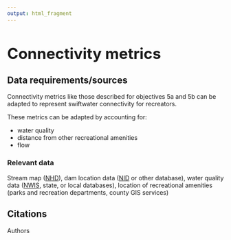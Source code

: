 ```yaml
---
output: html_fragment
---
```

<style type="text/css">
  h1{
  font-size: 2.5em;
}
</style>

<script>
document.addEventListener("DOMContentLoaded", function() {
  var links = document.querySelectorAll("a");
  links.forEach(function(link) {
    link.setAttribute("target", "_blank");
  });
});
</script>

# Connectivity metrics

## Data requirements/sources
Connectivity metrics like those described for objectives 5a and 5b can be adapted to represent swiftwater connectivity for recreators.

These metrics can be adapted by accounting for:

* water quality
* distance from other recreational amenities
* flow

### Relevant data

Stream map ([NHD](https://www.usgs.gov/national-hydrography/nhdplus-high-resolution){target="_blank"}), dam location data ([NID](https://nid.sec.usace.army.mil/#/){target="_blank"} or other database), water quality data ([NWIS](https://waterdata.usgs.gov/nwis){target="_blank"}, state, or local databases), location of recreational amenities (parks and recreation departments, county GIS services)

## Citations
Authors